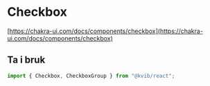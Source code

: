 
<Meta title="Komponenter/Checkbox" />

# Checkbox

[https://chakra-ui.com/docs/components/checkbox](https://chakra-ui.com/docs/components/checkbox)

## Ta i bruk

```jsx
import { Checkbox, CheckboxGroup } from "@kvib/react";
```
